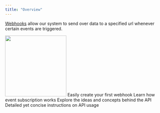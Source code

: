 ```yaml
---
title: "Overview"
---
```


[Webhooks](https://hookdeck.com/webhooks/guides/what-are-webhooks-how-they-work) allow our system to send over data to a
specified url whenever certain events are triggered.

<img height="200" src="/images/webhook.png" />

<CardGroup cols={2}>
  <Card
    title="Configuring Webhook"
    icon="sliders"
    href="/concepts/webhook/configure"
    horizontal
  >
    Easily create your first webhook
  </Card>
  <Card
    title="Subscriptions"
    icon="thumbs-up"
    href="/concepts/webhook/subscriptions"
    horizontal
  >
    Learn how event subscription works
  </Card>
  <Card
    title="Webhook Validation"
    icon="list-check"
    href="/concepts/webhook/validation"
    horizontal
  >
    Explore the ideas and concepts behind the API
  </Card>
  <Card
    title="Testing Webhook"
    icon="circle-nodes"
    href="/concepts/webhook/testing"
    iconType="solid"
    horizontal
  >
    Detailed yet concise instructions on API usage
  </Card>
</CardGroup>

